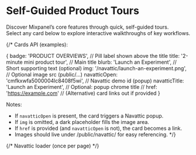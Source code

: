 
# Self-Guided Product Tours

Discover Mixpanel’s core features through quick, self-guided tours.  
Select any card below to explore interactive walkthroughs of key workflows.   

{/*
  Cards API (examples):

  {
    badge: 'PRODUCT OVERVIEWS',     // Pill label shown above the title
    title: '2-minute mini product tour', // Main title
    blurb: 'Launch an Experiment',  // Short supporting text (optional)
    img: '/navattic/launch-an-experiment.png', // Optional image src (public/…)
    navatticOpen: 'cmfkxwfa5000004lc8408f5wi', // Navattic demo id (popup)
    navatticTitle: 'Launch an Experiment',     // Optional: popup chrome title
    // href: 'https://example.com'             // (Alternative) card links out if provided
  }

  Notes:
  - If `navatticOpen` is present, the card triggers a Navattic popup.
  - If `img` is omitted, a dark placeholder fills the image area.
  - If `href` is provided (and `navatticOpen` is not), the card becomes a link.
  - Images should live under /public/navattic/ for easy referencing.
*/}

{/* Navattic loader (once per page) */}
<Script src="https://js.navattic.com/embeds.js" strategy="afterInteractive" />

<SelfGuidedTours
  cards={[
    {
      badge: 'PRODUCT OVERVIEWS',
      title: '2-minute mini product tour',
      blurb: 'Launch an Experiment',
      img: '/navattic/launch-an-experiment.png',
      navatticOpen: 'cmfkxwfa5000004lc8408f5wi',
      navatticTitle: 'Launch an Experiment',
    },
    {
      badge: 'PRODUCT OVERVIEWS',
      title: 'Example Walkthrough',
      blurb: 'Preview loads on click',
      navatticOpen: 'REPLACE_WITH_DEMO_ID',
    },
    {
      badge: 'CRM',
      title: 'Customizing the Lead Page',
      blurb: 'Preview loads on click',
      navatticOpen: 'REPLACE_WITH_DEMO_ID',
    },
    // Additional examples (no image → black placeholder shows)
    {
      badge: 'AUTOMATION',
      title: 'How to build a Workflow',
      blurb: 'Preview loads on click',
      navatticOpen: 'REPLACE_WITH_DEMO_ID',
    },
    {
      badge: 'REPORTING',
      title: 'Opportunity Pipeline',
      blurb: 'Preview loads on click',
      navatticOpen: 'REPLACE_WITH_DEMO_ID',
    },
    {
      badge: 'COMMUNICATION',
      title: 'Using the Power Dialer',
      blurb: 'Preview loads on click',
      navatticOpen: 'REPLACE_WITH_DEMO_ID',
    },
  ]}
/>

{/* Section CTA — content lives in MDX so it’s easy to change or A/B test */}
<div style={{ textAlign: 'center', marginTop: '28px' }}>
  <a
    href="https://mixpanel.com/contact-us/sales/"
    className="sgt-cta"
    style={{
      display: 'inline-flex',
      alignItems: 'center',
      gap: '8px',
      fontWeight: 600,
      fontSize: '15px',
      padding: '10px 14px',
      borderRadius: '10px',
      border: '1px solid rgb(139, 92, 246)',
      color: 'var(--sgt-title)',
      background: 'var(--sgt-card-bg)',
      textDecoration: 'none',
      boxShadow: '0 4px 16px rgba(0,0,0,.12)',
      transition: 'transform .2s ease, box-shadow .2s ease, background .2s ease',
    }}
  >
    Want a guided demo instead?
    <span aria-hidden>→</span>
  </a>
</div>

<style jsx global>{`
  /* CTA interactions reuse component look & feel */
  .sgt-cta:hover {
    transform: translateY(-1px);
    box-shadow: 0 8px 20px rgba(139, 92, 246, 0.18);
    background: rgba(139, 92, 246, 0.08);
  }
  .sgt-cta:focus-visible {
    outline: 2px solid rgb(139, 92, 246);
    outline-offset: 3px;
    border-radius: 10px;
  }
`}</style>
